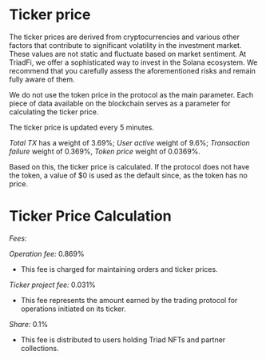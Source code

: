 

<HeroPattern />

# **Ticker price**

The ticker prices are derived from cryptocurrencies and various other factors that contribute to significant volatility in the investment market. These values are not static and fluctuate based on market sentiment. At TriadFi, we offer a sophisticated way to invest in the Solana ecosystem. We recommend that you carefully assess the aforementioned risks and remain fully aware of them.

We do not use the token price in the protocol as the main parameter. Each piece of data available on the blockchain serves as a parameter for calculating the ticker price.

The ticker price is updated every 5 minutes.

_Total TX_ has a weight of 3.69%;
_User active_ weight of 9.6%;
_Transaction failure_ weight of 0.369%,
_Token price_ weight of 0.0369%.

Based on this, the ticker price is calculated. If the protocol does not have the token, a value of $0 is used as the default since, as the token has no price.

# **Ticker Price Calculation**

_Fees:_

_Operation fee:_ 0.869%

- This fee is charged for maintaining orders and ticker prices.

_Ticker project fee:_ 0.031%

- This fee represents the amount earned by the trading protocol for operations initiated on its ticker.

_Share:_ 0.1%

- This fee is distributed to users holding Triad NFTs and partner collections.
